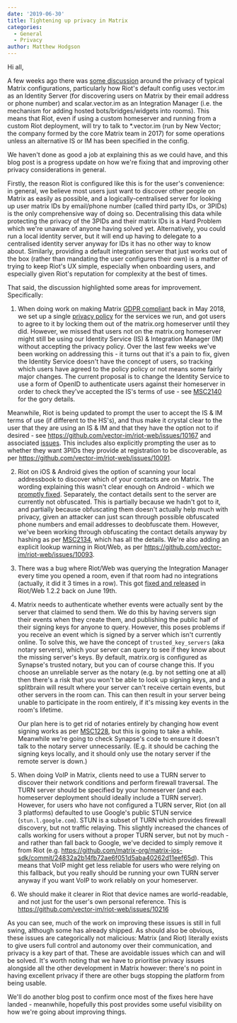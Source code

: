 ```yaml
---
date: '2019-06-30'
title: Tightening up privacy in Matrix
categories:
  - General
  - Privacy
author: Matthew Hodgson
---
```


Hi all,

A few weeks ago there was [some
discussion](https://news.ycombinator.com/item?id=20178267) around the privacy
of typical Matrix configurations, particularly how Riot's default config uses
vector.im as an Identity Server (for discovering users on Matrix by their email
address or phone number) and scalar.vector.im as an Integration Manager (i.e.
the mechanism for adding hosted bots/bridges/widgets into rooms). This means
that Riot, even if using a custom homeserver and running from a custom Riot
deployment, will try to talk to *.vector.im (run  by New Vector; the company formed by the core
Matrix team in 2017) for some operations unless an alternative IS or IM has
been specified in the config.

We haven't done as good a job at explaining this as we could have, and this
blog post is a progress update on how we're fixing that and improving other
privacy considerations in general.

Firstly, the reason Riot is configured like this is for the user's convenience:
in general, we believe most users just want to discover other people on Matrix
as easily as possible, and a logically-centralised server for looking up user
matrix IDs by email/phone number (called third party IDs, or 3PIDs) is the only
comprehensive way of doing so.  Decentralising this data while protecting the
privacy of the 3PIDs and their matrix IDs is a Hard Problem which we're unaware
of anyone having solved yet.  Alternatively, you could run a local identity
server, but it will end up having to delegate to a centralised identity server
anyway for IDs it has no other way to know about. Similarly, providing a
default integration server that just works out of the box (rather than
mandating the user configures their own) is a matter of trying to keep Riot's
UX simple, especially when onboarding users, and especially given Riot's
reputation for complexity at the best of times.

That said, the discussion highlighted some areas for improvement.
Specifically:

1. When doing work on making Matrix [GDPR
   compliant](https://matrix.org/blog/2018/05/08/gdpr-compliance-in-matrix)
   back in May 2018, we set up a single [privacy
   policy](https://github.com/vector-im/policies/blob/master/docs/matrix-org/privacy_notice.md)
   for the services we run, and got users to agree to it by locking them out of
   the matrix.org homeserver until they did.  However, we missed that users not
   on the matrix.org homeserver might still be using our Identity Service (IS)
   & Integration Manager (IM) without accepting the privacy policy.  Over the
   last few weeks we've been working on addressing this - it turns out that
   it's a pain to fix, given the Identity Service doesn't have the concept of
   users, so tracking which users have agreed to the policy policy or not means
   some fairly major changes. The current proposal is to change the Identity
   Service to use a form of OpenID to authenticate users against their
   homeserver in order to check they've accepted the IS's terms of use - see
   [MSC2140](https://github.com/matrix-org/matrix-doc/pull/2140) for the gory
   details.

Meanwhile, Riot is being updated to prompt the user to accept the IS & IM terms
of use (if different to the HS's), and thus make it crystal clear to the user
that they are using an IS & IM and that they have the option not to if desired - see https://github.com/vector-im/riot-web/issues/10167 and associated
[issues](https://github.com/vector-im/riot-web/issues?utf8=%E2%9C%93&q=is%3Aissue+label%3Ap1+label%3Aprivacy+label%3Aphase%3A1+identity).
This includes also explicitly prompting the user as to whether they want
3PIDs they provide at registration to be discoverable, as per
https://github.com/vector-im/riot-web/issues/10091.

2. Riot on iOS & Android gives the option of scanning your local addressbook to
   discover which of your contacts are on Matrix.  The wording explaining this
   wasn't clear enough on Android - which we [promptly
   fixed](https://news.ycombinator.com/item?id=20181515).  Separately, the
   contact details sent to the server are currently not obfuscated.  This is
   partially because we hadn't got to it, and partially because obfuscating
   them doesn't actually help much with privacy, given an attacker can just
   scan through possible obfuscated phone numbers and email addresses to
   deobfuscate them.  However, we've been working through obfuscating the
   contact details anyway by hashing as per
   [MSC2134](https://github.com/matrix-org/matrix-doc/pull/2134), which has all
   the details.  We're also adding an explicit lookup warning in Riot/Web, as
   per https://github.com/vector-im/riot-web/issues/10093.

3. There was a bug where Riot/Web was querying the Integration Manager every
   time you opened a room, even if that room had no integrations (actually, it
   did it 3 times in a row).  This got [fixed and
   released](https://github.com/matrix-org/matrix-react-sdk/pull/3115) in
   Riot/Web 1.2.2 back on June 19th.

4. Matrix needs to authenticate whether events were actually sent by the server
   that claimed to send them.  We do this by having servers sign their events
   when they create them, and publishing the public half of their signing keys
   for anyone to query.  However, this poses problems if you receive an event
   which is signed by a server which isn't currently online.  To solve this, we
   have the concept of `trusted_key_servers` (aka notary servers), which your
   server can query to see if they know about the missing server's keys.  By
   default, matrix.org is configured as Synapse's trusted notary, but you can
   of course change this. If you choose an unreliable server as the notary
   (e.g. by not setting one at all) then there's a risk that you won't be able
   to look up signing keys, and a splitbrain will result where your server
   can't receive certain events, but other servers in the room can.  This can
   then result in your server being unable to participate in the room entirely,
   if it's missing key events in the room's lifetime.

   Our plan here is to get rid of notaries entirely by changing how event
   signing works as per
   [MSC1228](https://github.com/matrix-org/matrix-doc/issues/1228), but this is
   going to take a while.  Meanwhile we're going to check Synapse's code to
   ensure it doesn't talk to the notary server unnecessarily.  (E.g. it should
   be caching the signing keys locally, and it should only use the notary
   server if the remote server is down.)

5. When doing VoIP in Matrix, clients need to use a TURN server to discover
   their network conditions and perform firewall traversal.  The TURN server
   should be specified by your homeserver (and each homeserver deployment
   should ideally include a TURN server).  However, for users who have not
   configured a TURN server, Riot (on all 3 platforms) defaulted to use
   Google's public STUN service (`stun.l.google.com`).  STUN is a subset of
   TURN which provides firewall discovery, but not traffic relaying.  This
   slightly increased the chances of calls working for users without a proper
   TURN server, but not by much - and rather than fall back to Google, we've
   decided to simply remove it from Riot (e.g.
   https://github.com/matrix-org/matrix-ios-sdk/commit/24832a2b14fb72ae6f051d5aba40262d11eef65d).
   This means that VoIP might get less reliable for users who were relying on
   this fallback, but you really should be running your own TURN server anyway
   if you want VoIP to work reliably on your homeserver.

6. We should make it clearer in Riot that device names are world-readable, and
   not just for the user's own personal reference. This is
   https://github.com/vector-im/riot-web/issues/10216

As you can see, much of the work on improving these issues is still in full
swing, although some has already shipped.  As should also be obvious, these
issues are categorically not malicious: Matrix (and Riot) literally exists to give users full control and autonomy over their communication, and privacy is a key part of that. These are avoidable issues which can and will be solved.  It's worth noting that we have to prioritise privacy issues alongside all the other development in Matrix however: there's no point in having excellent privacy if there are other bugs stopping the platform from being usable.

We'll do another blog post to confirm once most of the fixes here have landed -
meanwhile, hopefully this post provides some useful visibility on how we're
going about improving things.
